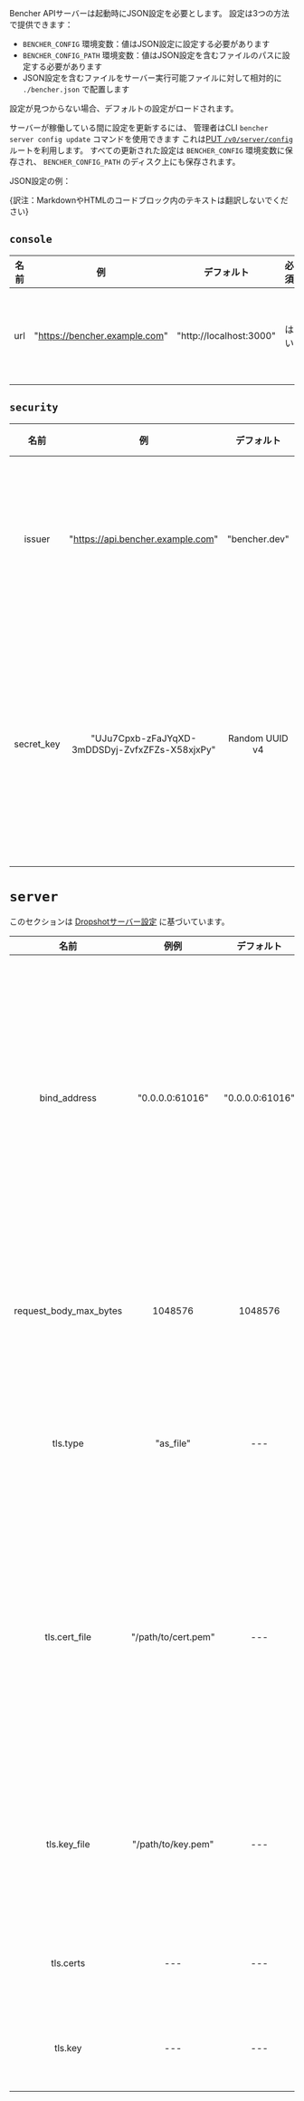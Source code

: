 Bencher APIサーバーは起動時にJSON設定を必要とします。
設定は3つの方法で提供できます：
- `BENCHER_CONFIG` 環境変数：値はJSON設定に設定する必要があります
- `BENCHER_CONFIG_PATH` 環境変数：値はJSON設定を含むファイルのパスに設定する必要があります
- JSON設定を含むファイルをサーバー実行可能ファイルに対して相対的に `./bencher.json` で配置します

設定が見つからない場合、デフォルトの設定がロードされます。

サーバーが稼働している間に設定を更新するには、
管理者はCLI `bencher server config update` コマンドを使用できます
これは[PUT `/v0/server/config`](/docs/reference/api) ルートを利用します。
すべての更新された設定は `BENCHER_CONFIG` 環境変数に保存され、
`BENCHER_CONFIG_PATH` のディスク上にも保存されます。

JSON設定の例：

{訳注：MarkdownやHTMLのコードブロック内のテキストは翻訳しないでください}

## `console`

| 名前  |            例            |         デフォルト         | 必須 |                    説明                     |
| :--: | :---------------------: | :---------------------: | :--: | :------------------------------------------: |
|  url  | "https://bencher.example.com" | "http://localhost:3000" |  はい   | Bencher UIコンソールホストのURLを指定します。 |

## `security`

|   名前   |                    例                     |    デフォルト    | 必須 |                                                                                                                                     説明                                                                                                                                      |
| :------: | :------------------------------------: | :--------------: | :--: | :----------------------------------------------------------------------------------------------------------------------------------------------------------------------------------------------------------------------------------------------------------------------------: |
|  issuer  |       "https://api.bencher.example.com"        | "bencher.dev"  |  いいえ   |                                                                     JSON Webトークン（JWT）の発行者を指定します。 **警告** この値を変更すると、すでに生成されたすべてのJWTの検証ができなくなります。                                                                     |
| secret_key | "UJu7Cpxb-zFaJYqXD-3mDDSDyj-ZvfxZFZs-X58xjxPy" | Random UUID v4 |  はい   | すべてのトークンを生成するために使用されるキーを指定します。 **非常に安全であるべきです！** デフォルト値はランダムに生成された [UUID v4](https://ja.wikipedia.org/wiki/UUID#UUID_v4_-_ランダム生成)です。ログに記録されるとき、それは絶対に `************` と表示されます。 |

# `server`

このセクションは [Dropshotサーバー設定](https://github.com/oxidecomputer/dropshot/tree/v0.9.0#dropshot-servers) に基づいています。

|        名前        |       例例       |     デフォルト     |          必須           |                                                                                                                                              説明                                                                                                                                                |
| :----------------: | :-------------: | :-------------: | :------------------: | :-----------------------------------------------------------------------------------------------------------------------------------------------------------------------------------------------------------------------------------------------------------------------------------------: |
|    bind_address    |   "0.0.0.0:61016"   | "0.0.0.0:61016" |            はい            |                                               サーバーが指定されたIPアドレスとTCPポートにバインドする必要があることを指定します。一般的に、サーバーは複数のIPアドレスとポートにバインドすることができますが、これはまだサポートされていません。デフォルトは "127.0.0.1:0" に設定されています。                                               |
| request_body_max_bytes |       1048576       |     1048576     |            はい            |                                                                                       要求の本文で許容されるバイト数の最大値を指定します。大きな要求は400のエラーを受け取ります。デフォルトは 1024 です。                                                                                       |
|      tls.type      |      "as_file"      |       ---       |            いいえ            |                                                                                           TLS証明書とキー情報が提供される場合と方法を指定します。有効な値には "as_file" と "as_bytes" が含まれます。                                                                                           |
|   tls.cert_file  | "/path/to/cert.pem" |       ---       | if tls.type = as_file  | サーバーが自身を識別するための証明書チェーンを含むPEMファイルへのパスを指定します。最初の証明書はエンドエンティティ証明書であり、残りは信頼できるCAへの途中の中間証明書です。指定された場合、サーバーはTLS接続のみを受け付けます。 |
|    tls.key_file   | "/path/to/key.pem"  |       ---       | if tls.type = as_file  |                                                                     サーバーが使用するプライベートキーを含むPKCS＃8ファイルへのパスを指定します。指定した場合、サーバーはTLS接続のみをリッスンします。                                                                     |
|      tls.certs     |         ---          |       ---       | if tls.type = as_bytes |                                                                                                            tls.cert_fileと同じですが、証明書データのバイト配列として提供されます。                                                                                                             |
|       tls.key       |         ---          |       ---       | if tls.type = as_bytes |                                                                                                                tls.key_fileと同じですが、キーデータのバイト配列として提供されます。                                                                                                                 |